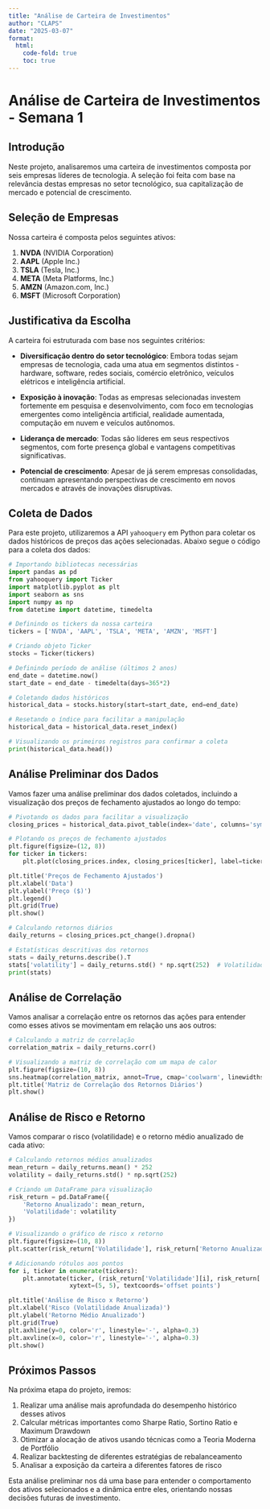```yaml
---
title: "Análise de Carteira de Investimentos"
author: "CLAPS"
date: "2025-03-07"
format: 
  html:
    code-fold: true
    toc: true
---
```


# Análise de Carteira de Investimentos - Semana 1

## Introdução

Neste projeto, analisaremos uma carteira de investimentos composta por seis empresas líderes de tecnologia. A seleção foi feita com base na relevância destas empresas no setor tecnológico, sua capitalização de mercado e potencial de crescimento.

## Seleção de Empresas

Nossa carteira é composta pelos seguintes ativos:

1. **NVDA** (NVIDIA Corporation)
2. **AAPL** (Apple Inc.)
3. **TSLA** (Tesla, Inc.)
4. **META** (Meta Platforms, Inc.)
5. **AMZN** (Amazon.com, Inc.)
6. **MSFT** (Microsoft Corporation)

## Justificativa da Escolha

A carteira foi estruturada com base nos seguintes critérios:

- **Diversificação dentro do setor tecnológico**: Embora todas sejam empresas de tecnologia, cada uma atua em segmentos distintos - hardware, software, redes sociais, comércio eletrônico, veículos elétricos e inteligência artificial.
  
- **Exposição à inovação**: Todas as empresas selecionadas investem fortemente em pesquisa e desenvolvimento, com foco em tecnologias emergentes como inteligência artificial, realidade aumentada, computação em nuvem e veículos autônomos.
  
- **Liderança de mercado**: Todas são líderes em seus respectivos segmentos, com forte presença global e vantagens competitivas significativas.
  
- **Potencial de crescimento**: Apesar de já serem empresas consolidadas, continuam apresentando perspectivas de crescimento em novos mercados e através de inovações disruptivas.

## Coleta de Dados

Para este projeto, utilizaremos a API `yahooquery` em Python para coletar os dados históricos de preços das ações selecionadas. Abaixo segue o código para a coleta dos dados:

```python
# Importando bibliotecas necessárias
import pandas as pd
from yahooquery import Ticker
import matplotlib.pyplot as plt
import seaborn as sns
import numpy as np
from datetime import datetime, timedelta

# Definindo os tickers da nossa carteira
tickers = ['NVDA', 'AAPL', 'TSLA', 'META', 'AMZN', 'MSFT']

# Criando objeto Ticker
stocks = Ticker(tickers)

# Definindo período de análise (últimos 2 anos)
end_date = datetime.now()
start_date = end_date - timedelta(days=365*2)

# Coletando dados históricos
historical_data = stocks.history(start=start_date, end=end_date)

# Resetando o índice para facilitar a manipulação
historical_data = historical_data.reset_index()

# Visualizando os primeiros registros para confirmar a coleta
print(historical_data.head())
```

## Análise Preliminar dos Dados

Vamos fazer uma análise preliminar dos dados coletados, incluindo a visualização dos preços de fechamento ajustados ao longo do tempo:

```python
# Pivotando os dados para facilitar a visualização
closing_prices = historical_data.pivot_table(index='date', columns='symbol', values='adjclose')

# Plotando os preços de fechamento ajustados
plt.figure(figsize=(12, 8))
for ticker in tickers:
    plt.plot(closing_prices.index, closing_prices[ticker], label=ticker)

plt.title('Preços de Fechamento Ajustados')
plt.xlabel('Data')
plt.ylabel('Preço ($)')
plt.legend()
plt.grid(True)
plt.show()

# Calculando retornos diários
daily_returns = closing_prices.pct_change().dropna()

# Estatísticas descritivas dos retornos
stats = daily_returns.describe().T
stats['volatility'] = daily_returns.std() * np.sqrt(252)  # Volatilidade anualizada
print(stats)
```

## Análise de Correlação

Vamos analisar a correlação entre os retornos das ações para entender como esses ativos se movimentam em relação uns aos outros:

```python
# Calculando a matriz de correlação
correlation_matrix = daily_returns.corr()

# Visualizando a matriz de correlação com um mapa de calor
plt.figure(figsize=(10, 8))
sns.heatmap(correlation_matrix, annot=True, cmap='coolwarm', linewidths=0.5)
plt.title('Matriz de Correlação dos Retornos Diários')
plt.show()
```

## Análise de Risco e Retorno

Vamos comparar o risco (volatilidade) e o retorno médio anualizado de cada ativo:

```python
# Calculando retornos médios anualizados
mean_return = daily_returns.mean() * 252
volatility = daily_returns.std() * np.sqrt(252)

# Criando um DataFrame para visualização
risk_return = pd.DataFrame({
    'Retorno Anualizado': mean_return,
    'Volatilidade': volatility
})

# Visualizando o gráfico de risco x retorno
plt.figure(figsize=(10, 8))
plt.scatter(risk_return['Volatilidade'], risk_return['Retorno Anualizado'], s=50)

# Adicionando rótulos aos pontos
for i, ticker in enumerate(tickers):
    plt.annotate(ticker, (risk_return['Volatilidade'][i], risk_return['Retorno Anualizado'][i]),
                 xytext=(5, 5), textcoords='offset points')

plt.title('Análise de Risco x Retorno')
plt.xlabel('Risco (Volatilidade Anualizada)')
plt.ylabel('Retorno Médio Anualizado')
plt.grid(True)
plt.axhline(y=0, color='r', linestyle='-', alpha=0.3)
plt.axvline(x=0, color='r', linestyle='-', alpha=0.3)
plt.show()
```

## Próximos Passos

Na próxima etapa do projeto, iremos:

1. Realizar uma análise mais aprofundada do desempenho histórico desses ativos
2. Calcular métricas importantes como Sharpe Ratio, Sortino Ratio e Maximum Drawdown
3. Otimizar a alocação de ativos usando técnicas como a Teoria Moderna de Portfólio
4. Realizar backtesting de diferentes estratégias de rebalanceamento
5. Analisar a exposição da carteira a diferentes fatores de risco

Esta análise preliminar nos dá uma base para entender o comportamento dos ativos selecionados e a dinâmica entre eles, orientando nossas decisões futuras de investimento.